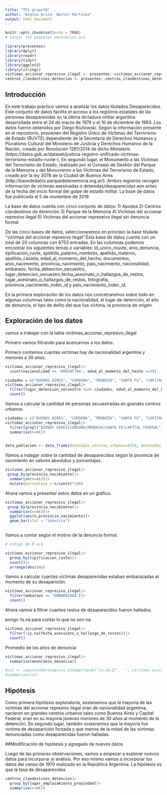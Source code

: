 ```yaml
---
title: "TP1-grupo10"
author: "Andrea Ariza- Nestor Martinez"
output: html_document
---
```



```r
knitr::opts_chunk$set(echo = TRUE)
# Cargar los paquetes necesarios acá

library(presentes)
library(dplyr)
library(readr)
library(tidyr)
library(ggplot2)
library(stringr)
victimas_accionar_represivo_ilegal <- presentes::victimas_accionar_represivo_ilegal
centros_clandestinos_detencion <- presentes::centros_clandestinos_detencion


```


## Introducción

En este trabajo práctico vamos a analizar los datos titulados Desaparecidos. Este conjunto de datos facilita el acceso a los registros estatales de las personas desaparecidas en la última dictadura militar argentina desarrollada entre el 24 de marzo de 1976 y el 10 de diciembre de 1983. 
Los datos fueron obtenidos por Diego Kozlowski. Según la información presente en el repositorio, provienen del Registro Único de Víctimas del Terrorismo de Estado (RUVTE) dependiente de la Secretaría de Derechos Humanos y Pluralismo Cultural del Ministerio de Justicia y Derechos Humanos de la Nación, creado por Resolución 1261/2014 de dicho Ministerio (https://datos.gob.ar/dataset/justicia-registro-unificado-victimas-terrorismo-estado--ruvte-). En segundo lugar, el Monumento a las Víctimas del Terrorismo de Estado, realizado por el Consejo de Gestión del Parque de la Memoria y del Monumento a las Víctimas del Terrorismo de Estado, creado por la ley 3078 de la Ciudad de Buenos Aires (http://basededatos.parquedelamemoria.org.ar/). Ambos registros recogen información de víctimas asesinadas o detenidas/desaparecidas aún antes de la fecha del inicio formal del golpe de estado militar.
La base de datos fue publicada el 5 de noviembre de 2019.

La base de datos cuenta con cinco conjunto de datos:
1) Apodos
2) Centros clandestinos de detención
3) Parque de la Memoria
4) Victimas del accionar represivo ilegal
5) Victimas del accionar represeivo ilegal sin denuncia formal. 

De las cinco bases de datos, seleccionaremos en principio la base titulada "victimas del accionar represivo ilegal".Esta base de datos cuenta con un total de 20 columnas con 8753 entradas. En las columnas podemos encontrar los siguientes temas o variables: id_unico_rouvte, anio_denuncia, tipificacion_ruvte, apellido_paterno_nombres, apellido_materno, apellido_casada, edad_al_momento_del_hecho, documentos, anio_nacimiento, provincia_nacimiento, pais_nacimiento, nacionalidad, embarazo, fecha_detencion_secuestro, lugar_detencion_secuestro,fecha_asesinato_o_hallazgos_de_restos, lugar_asesinato_o_hallazgos_de_restos, fotografia, provincia_nacimiento_indec_id y pais_nacimiento_indec_id. 

En la primera exploración de los datos nos concetraremos sobre todo en algunas columnas tales como la nacionalidad, el lugar de detención, el año de denuncia, el tipo de delito del que fue víctima, la provincia de origen. 

## Exploración de los datos

vamos a trabajar con la tabla victimas_accionar_represivo_ilegal

Primero vamos filtrando para acercarnos a los datos. 

Primero contamos cuantas victimas hay de nacionalidad argentina y menores a 30 años. 
```r

victimas_accionar_represivo_ilegal|>
  count(nacionalidad == "ARGENTINA", edad_al_momento_del_hecho <=30)


```

```r
ciudades = c("BUENOS AIRES", "CORDOBA", "MENDOZA", "SANTA FE", "CAPITAL FEDERAL")
victimas_accionar_represivo_ilegal|>
  filter(lugar_detencion_secuestro %in% ciudades, edad_al_momento_del_hecho<=30)|>
  count()
```

Vamos a calcular la cantidad de personas secuestradas en grandes centros urbanos. 

```r
ciudades = c("BUENOS AIRES", "CORDOBA", "MENDOZA", "SANTA FE", "CAPITAL FEDERAL")
victimas_accionar_represivo_ilegal|>
  filter(grepl("BUENOS AIRES|CORDOBA|MENDOZA|SANTA FE|CAPITAL FEDERAL", lugar_detencion_secuestro))|>
  summarise(n=n())
  
```

```r
data_poblacion <- data_frame(detenidos_centros_urbanos=6316, detenidos_jovenes = 1353, desaparicion_forzada =6054, embarazada= 284) 
```



Vamos a indagar sobre la cantidad de desaparecidos según la provincia de nacimiento en valores absolutos y porcentajes. 
```r

victimas_accionar_represivo_ilegal|>
 group_by(provincia_nacimiento)|>
  summarise(n=n())|>
  mutate(porcentaje = n/sum(n)*100)

```

Ahora vamos a presentar estos datos en un gráfico.

```r
victimas_accionar_represivo_ilegal|>
 group_by(provincia_nacimiento)|>
  summarise(n=n())|>
  ggplot(aes(n,provincia_nacimiento))+
  geom_bar(stat = "identity")
  
```


Vamos a contar según el motivo de la denuncia formal. 
```r
# Cödigo de R acá 

victimas_accionar_represivo_ilegal|>
  group_by(tipificacion_ruvte)|>
  count()|>
  arrange(desc(n))

```



Vamos a calcular cuantas victimas desaparecidas estaban embarazadas al momento de su desaparición. 
```r
victimas_accionar_represivo_ilegal|>
  filter(embarazo == "EMBARAZADA")|>
  count()
```



Ahora vamos a filtrar cuantos restos de desaparecidos fueron hallados. 

pongo !is.na para contar lo que no son na.
```r
victimas_accionar_represivo_ilegal|>
  filter(!is.na(fecha_asesinato_o_hallazgo_de_restos))|>
  count()

```



Promedio de los años de denuncia

```r
victimas_accionar_represivo_ilegal|>
  summarise(mean(anio_denuncia))

```

```r

#col <- suppressWarnings(as.integer(gsub('[a-zA-Z]', '', victimas_accionar_represivo_ilegal$edad_al_momento_del_hecho)))
#summarise(col)
```





## Hipótesis

Como primera hipótesis exploratoria, sostenemos que la mayoría de las victimas del accionar represivo ilegal eran de nacionalidad argentina, nacieron en grandes centros urbanos tales como Buenos Aires y Capital Federal, eran en su mayoría jóvenes menores de 30 años al momento de la detención. En segundo lugar, también sostenemos que la mayoría fue victima de desaparición forzada y que menos de la mitad de las víctimas denunciadas como desaparecidas fueron halladas.  


##Modificación de hipótesis y agregado de nuevos datos

Luego de las primeras observaciones, vamos a empezar a explorar nuevos datos para incorporar al análisis. Por eso mismo vamos a incorporar los datos del censo de 1970 realizado en la República Argentina. 
La hipótesis es que la tasa de desaparecidos
 


```r
centros_clandestinos_detencion|>
  group_by(lugar_emplazamiento_propiedad)|>
  summarise(n=n())


```

